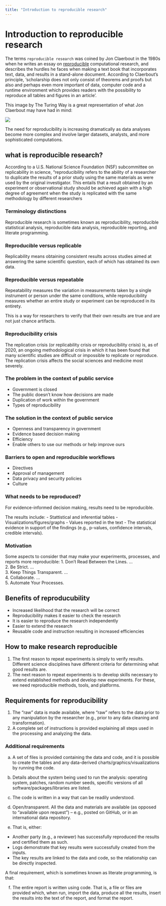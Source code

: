 ```yaml
---
title: "Introduction to reproducible research"
---
```



# Introduction to reproducible research

The terms `reproducible research` was coined by Jon Claerbout in the 1980s when he writes an essay on [reproducible](http://sepwww.stanford.edu/sep/jon/reproducible.html) computational research, and describes the hurdles he faces when making a text book that incorporates text, data, and results in a stand-alone document. According to Claerbout's principle, 'scholarship does not only consist of theorems and proofs but also and perhaps even more important of data, computer code and a runtime environment which provides readers with the possibility to reproduce all tables and figures in an article'.

This image by The Turing Way is a great representation of what Jon Claerbout may have had in mind:

![](rr-presentation-figure/ReproducibleJourney.jpg)

The need for reproducibility is increasing dramatically as data analyses become more complex and involve larger datasets, analysts, and more sophisticated computations. 


## what is reproducible research? 

According to a U.S. National Science Foundation (NSF) subcommittee on replicability in science, “reproducibility refers to the ability of a researcher to duplicate the results of a prior study using the same materials as were used by the original investigator.  This entails that a result obtained by an experiment or observational study should be achieved again with a high degree of agreement when the study is replicated with the same methodology by different researchers


### Terminology distinctions

Reproducible research is sometimes known as reproducibility, reproducible statistical analysis, reproducible data analysis, reproducible reporting, and literate programming.

### Reproducible versus replicable

Replicability means obtaining consistent results across studies aimed at answering the same scientific question, each of which has obtained its own data.


### Reproducible versus repeatable

Repeatability measures the variation in measurements taken by a single instrument or person under the same conditions, while reproducibility measures whether an entire study or experiment can be reproduced in its entirety.

This is a way for researchers to verify that their own results are true and are not just chance artifacts.


### Reproducibility crisis

The replication crisis (or replicability crisis or reproducibility crisis) is, as of 2020, an ongoing methodological crisis in which it has been found that many scientific studies are difficult or impossible to replicate or reproduce. The replication crisis affects the social sciences and medicine most severely.

### The problem in the context of public service
- Government is closed  
- The public doesn't know how decisions are made
- Duplication of work within the government
- Types of reproducibility


### The solution in the context of public service
- Openness and transparency in government  
- Evidence based decision making  
- Efficiency  
- Enable others to use our methods or help improve ours  

### Barriers to open and reproducible workflows
- Directives  
- Approval of management  
- Data privacy and security policies  
- Culture  


### What needs to be reproduced?
For evidence-informed decision making, results need to be reproducible. 

The results include:
- Stattistical and inferential tables
- Visualizations/figures/graphs
- Values reported in the text
- The statistical evidence in support of the findings (e.g., p-values, confidence intervals, credible intervals).

### Motivation

Some aspects to consider that may make your experiments, processes, and reports more reproducible:
1. Don't Read Between the Lines. ...   
2. Be Strict. ...   
3. Keep Things Transparent. ...    
4. Collaborate. ...    
5. Automate Your Processes.    

## Benefits of reproducubility

- Increased likelihood that the research will be correct
- Reproducibility makes it easier to check the research
- It is easier to reproduce the research independently
- Easier to extend the research
- Reusable code and instruction resulting in increased efficiencies


## How to make research reproducible 

1) The first reason to repeat experiments is simply to verify results. Different science disciplines have different criteria for determining what good results are.
2) The next reason to repeat experiments is to develop skills necessary to extend established methods and develop new experiments. For these, we need reproducible methods, tools, and platforms.


## Requirements for reproducibility
1) The "raw" data is made available, where "raw" refers to the data prior to any manipulation by the researcher (e.g., prior to any data cleaning and transformation).
2) A complete set of instructions is provided explaining all steps used in the processing and analyzing the data.


### Additional requirements

a) A set of files is provided containing the data and code, and it is possible to create the tables and any data-derived charts/graphics/visualizations by running the code.

b) Details about the system being used to run the analysis: operating system, patches, random number seeds, specific versions of all software/packages/libraries are listed.

c) The code is written in a way that can be readily understood.

d) Open/transparent. All the data and materials are available (as opposed to "available upon request") -- e.g., posted on GitHub, or in an international data repository.

e) That is, either:

- Another party (e.g., a reviewer) has successfully reproduced the results and certified them as such.  
- Logs demonstrate that key results were successfully created from the inputs.  
- The key results are linked to the data and code, so the relationship can be directly inspected.  

A final requirement, which is sometimes known as literate programming, is that:

f) The entire report is written using code. That is, a file or files are provided which, when run, import the data, produce all the results, insert the results into the text of the report, and format the report.
